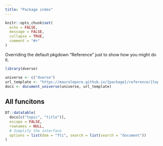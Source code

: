 ```yaml
---
title: "Package index"
---
```


```r
knitr::opts_chunk$set(
  echo = FALSE,
  message = FALSE,
  collapse = TRUE,
  comment = "#>"
)
```

Overriding the default pkgdown "Reference" just to show how you might do it.

```r
library(dverse)

universe <- c("dverse")
url_template <- "https://maurolepore.github.io/{package}/reference/{topic}.html"
docs <- document_universe(universe, url_template)
```

## All funcitons

```r
DT::datatable(
  docs[c("topic", "title")],
  escape = FALSE,
  rownames = NULL,
  # Simplify the interface
  options = list(dom = "fti", search = list(search = "document"))
)
```
